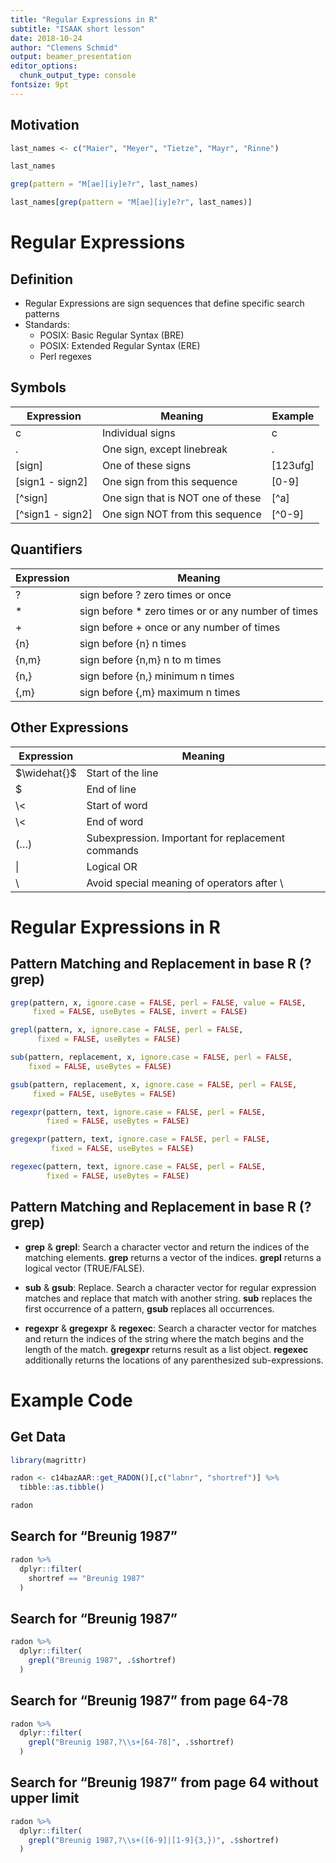 ```yaml
---
title: "Regular Expressions in R"
subtitle: "ISAAK short lesson"
date: 2018-10-24
author: "Clemens Schmid"
output: beamer_presentation
editor_options: 
  chunk_output_type: console
fontsize: 9pt
---
```


## Motivation

```r
last_names <- c("Maier", "Meyer", "Tietze", "Mayr", "Rinne")
```

```r
last_names
```

```r
grep(pattern = "M[ae][iy]e?r", last_names)

last_names[grep(pattern = "M[ae][iy]e?r", last_names)]
```

# Regular Expressions

## Definition

- Regular Expressions are sign sequences that define specific search patterns
- Standards: 
  - POSIX: Basic Regular Syntax (BRE)
  - POSIX: Extended Regular Syntax (ERE) 
  - Perl regexes

## Symbols

|Expression|Meaning|Example|
|---|---|---|
|c|Individual signs|c|
|.|One sign, except linebreak|.|
|[sign]|One of these signs|[123ufg]|
|[sign1 - sign2]|One sign from this sequence|[0-9]|
|[^sign]|One sign that is NOT one of these|[^a]|
|[^sign1 - sign2]|One sign NOT from this sequence|[^0-9]|

## Quantifiers

|Expression|Meaning|
|---|---|
|?|sign before ? zero times or once|
|$\ast$|sign before $\ast$ zero times or or any number of times|
|+|sign before + once or any number of times|
|{n}|sign before {n} n times|
|{n,m}|sign before {n,m} n to m times|
|{n,}|sign before {n,} minimum n times|
|{,m}|sign before {,m} maximum n times|

## Other Expressions

|Expression|Meaning|
|---|---|
|$\widehat{}$|Start of the line|
|$|End of line|
|\\<|Start of word|
|\\<|End of word|
|(...)|Subexpression. Important for replacement commands|
|\||Logical OR|
|\\|Avoid special meaning of operators after \\|

# Regular Expressions in R

## Pattern Matching and Replacement in base R (?grep)

```r
grep(pattern, x, ignore.case = FALSE, perl = FALSE, value = FALSE,
     fixed = FALSE, useBytes = FALSE, invert = FALSE)

grepl(pattern, x, ignore.case = FALSE, perl = FALSE,
      fixed = FALSE, useBytes = FALSE)

sub(pattern, replacement, x, ignore.case = FALSE, perl = FALSE,
    fixed = FALSE, useBytes = FALSE)

gsub(pattern, replacement, x, ignore.case = FALSE, perl = FALSE,
     fixed = FALSE, useBytes = FALSE)

regexpr(pattern, text, ignore.case = FALSE, perl = FALSE,
        fixed = FALSE, useBytes = FALSE)

gregexpr(pattern, text, ignore.case = FALSE, perl = FALSE,
         fixed = FALSE, useBytes = FALSE)

regexec(pattern, text, ignore.case = FALSE, perl = FALSE,
        fixed = FALSE, useBytes = FALSE)
```

## Pattern Matching and Replacement in base R (?grep)

- **grep** & **grepl**: Search a character vector and return the indices of the matching elements. **grep** returns a vector of the indices. **grepl** returns a logical vector (TRUE/FALSE).

- **sub** & **gsub**: Replace. Search a character vector for regular expression matches and replace that match with another string. **sub** replaces the first occurrence of a pattern, **gsub** replaces all occurrences.

- **regexpr** & **gregexpr** & **regexec**: Search a character vector for matches and return the indices of the string where the match begins and the length of the match. **gregexpr** returns result as a list object. **regexec** additionally returns the locations of any parenthesized sub-expressions. 

# Example Code

## Get Data

```r
library(magrittr)

radon <- c14bazAAR::get_RADON()[,c("labnr", "shortref")] %>% 
  tibble::as.tibble()
```

```r
radon
```

## Search for "Breunig 1987"

```r
radon %>%
  dplyr::filter(
    shortref == "Breunig 1987"
  )
```

## Search for "Breunig 1987"

```r
radon %>%
  dplyr::filter(
    grepl("Breunig 1987", .$shortref)
  ) 
```

## Search for "Breunig 1987" from page 64-78 

```r
radon %>%
  dplyr::filter(
    grepl("Breunig 1987,?\\s+[64-78]", .$shortref)
  ) 
```

## Search for "Breunig 1987" from page 64 without upper limit

```r
radon %>%
  dplyr::filter(
    grepl("Breunig 1987,?\\s+([6-9]|[1-9]{3,})", .$shortref)
  ) 
```
